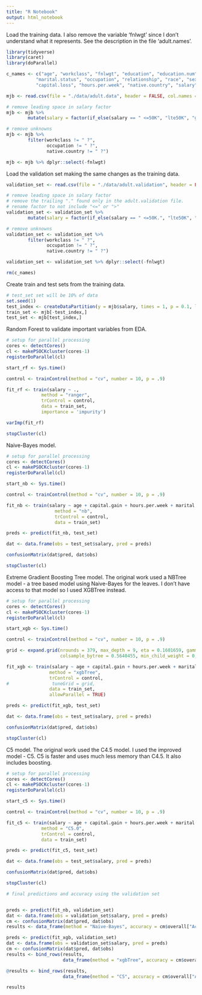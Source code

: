 ```yaml
---
title: "R Notebook"
output: html_notebook
---
```


Load the training data. I also remove the variable 'fnlwgt' since I don't understand what it represents.  See the description in the file 'adult.names'.
```r

library(tidyverse)
library(caret)
library(doParallel)

c_names <- c("age", "workclass", "fnlwgt", "education", "education.num",
           "marital.status", "occupation", "relationship", "race", "sex", "capital.gain",
           "capital.loss", "hours.per.week", "native.country", "salary")

mjb <- read.csv(file = "./data/adult.data", header = FALSE, col.names = c_names)

# remove leading space in salary factor
mjb <- mjb %>% 
        mutate(salary = factor(if_else(salary == " <=50K", "lte50K", "gt50K")))

# remove unknowns
mjb <- mjb %>% 
        filter(workclass != " ?", 
               occupation != " ?",
               native.country != " ?")

mjb <- mjb %>% dplyr::select(-fnlwgt)

```


Load the validation set making the same changes as the training data.
```r

validation_set <- read.csv(file = "./data/adult.validation", header = FALSE, skip = 1, col.names = c_names)

# remove leading space in salary factor
# remove the trailing "." found only in the adult.validation file.
# rename factor to not include "<=" or ">"
validation_set <- validation_set %>% 
        mutate(salary = factor(if_else(salary == " <=50K.", "lte50K", "gt50K")))

# remove unknowns
validation_set <- validation_set %>% 
        filter(workclass != " ?", 
               occupation != " ?",
               native.country != " ?")

validation_set <- validation_set %>% dplyr::select(-fnlwgt)

rm(c_names)

```


Create train and test sets from the training data.
```r

# test_set set will be 10% of data
set.seed(1)
test_index <- createDataPartition(y = mjb$salary, times = 1, p = 0.1, list = FALSE)
train_set <- mjb[-test_index,]
test_set <- mjb[test_index,]


```


Random Forest to validate important variables from EDA.
```r

# setup for parallel processing 
cores <- detectCores()
cl <- makePSOCKcluster(cores-1)
registerDoParallel(cl)

start_rf <- Sys.time()

control <- trainControl(method = "cv", number = 10, p = .9)

fit_rf <- train(salary ~ .,
             method = "ranger",
             trControl = control,
             data = train_set,
             importance = 'impurity')

varImp(fit_rf)

stopCluster(cl)


```

Naive-Bayes model.
```r

# setup for parallel processing 
cores <- detectCores()
cl <- makePSOCKcluster(cores-1)
registerDoParallel(cl)

start_nb <- Sys.time()

control <- trainControl(method = "cv", number = 10, p = .9)

fit_nb <- train(salary ~ age + capital.gain + hours.per.week + marital.status + relationship + education.num + race + sex,
                  method = "nb", 
                  trControl = control,
                  data = train_set)

preds <- predict(fit_nb, test_set)

dat <- data.frame(obs = test_set$salary, pred = preds)

confusionMatrix(dat$pred, dat$obs)

stopCluster(cl)


```

Extreme Gradient Boosting Tree model.  The original work used a NBTree model - a tree based model using Naive-Bayes for the leaves.  I don't have access to that model so I used XGBTree instead.
```r

# setup for parallel processing 
cores <- detectCores()
cl <- makePSOCKcluster(cores-1)
registerDoParallel(cl)

start_xgb <- Sys.time()

control <- trainControl(method = "cv", number = 10, p = .9)

grid <- expand.grid(nrounds = 379, max_depth = 9, eta = 0.1601659, gamma = 6.955552, 
                    colsample_bytree = 0.5640455, min_child_weight = 0, subsample = 0.9083501)

fit_xgb <- train(salary ~ age + capital.gain + hours.per.week + marital.status + relationship + education.num + race + sex,  
                method = "xgbTree", 
                trControl = control,
#                tuneGrid = grid,
                data = train_set,
                allowParallel = TRUE)

preds <- predict(fit_xgb, test_set)

dat <- data.frame(obs = test_set$salary, pred = preds)

confusionMatrix(dat$pred, dat$obs)

stopCluster(cl)

```



C5 model.  The original work used the C4.5 model.  I used the improved model - C5.  C5 is faster and uses much less memory than C4.5.  It also includes boosting.
```r

# setup for parallel processing 
cores <- detectCores()
cl <- makePSOCKcluster(cores-1)
registerDoParallel(cl)

start_c5 <- Sys.time()

control <- trainControl(method = "cv", number = 10, p = .9)

fit_c5 <- train(salary ~ age + capital.gain + hours.per.week + marital.status + relationship + education.num + race + sex,  
             method = "C5.0", 
             trControl = control,
             data = train_set)

preds <- predict(fit_c5, test_set)

dat <- data.frame(obs = test_set$salary, pred = preds)

confusionMatrix(dat$pred, dat$obs)

stopCluster(cl)

```


```r

# final predictions and accuracy using the validation set


preds <- predict(fit_nb, validation_set)
dat <- data.frame(obs = validation_set$salary, pred = preds)
cm <- confusionMatrix(dat$pred, dat$obs)
results <- data_frame(method = "Naive-Bayes", accuracy = cm$overall["Accuracy"])

preds <- predict(fit_xgb, validation_set)
dat <- data.frame(obs = validation_set$salary, pred = preds)
cm <- confusionMatrix(dat$pred, dat$obs)
results <- bind_rows(results, 
                     data_frame(method = "xgbTree", accuracy = cm$overall["Accuracy"]))

@results <- bind_rows(results, 
                     data_frame(method = "C5", accuracy = cm$overall["Accuracy"]))

results

```



